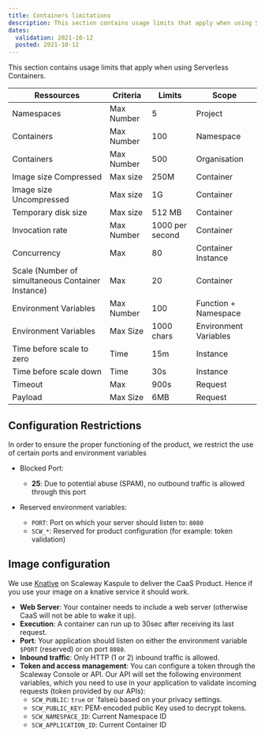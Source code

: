 ```yaml
---
title: Containers limitations
description: This section contains usage limits that apply when using Serverless Containers.
dates:
  validation: 2021-10-12
  posted: 2021-10-12
---
```


This section contains usage limits that apply when using Serverless Containers.

| Ressources                                        | Criteria   | Limits          | Scope                 |
|---------------------------------------------------|------------|-----------------|-----------------------|
| Namespaces                                        | Max Number | 5               | Project               |
| Containers                                        | Max Number | 100             | Namespace             |
| Containers                                        | Max Number | 500             | Organisation          |
| Image size Compressed                             | Max size   | 250M            | Container             |
| Image size Uncompressed                           | Max size   | 1G              | Container             |
| Temporary disk size                               | Max size   | 512 MB          | Container             |
| Invocation rate                                   | Max Number | 1000 per second | Container             |
| Concurrency                                       | Max        | 80              | Container Instance    |
| Scale (Number of simultaneous Container Instance) | Max        | 20              | Container             |
| Environment Variables                             | Max Number | 100             | Function + Namespace  |
| Environment Variables                             | Max Size   | 1000 chars      | Environment Variables |
| Time before scale to zero                         | Time       | 15m             | Instance              |
| Time before scale down                            | Time       | 30s             | Instance              |
| Timeout                                           | Max        | 900s            | Request               |
| Payload                                           | Max Size   | 6MB             | Request               |

## Configuration Restrictions

In order to ensure the proper functioning of the product, we restrict the use of certain ports and environment variables

* Blocked Port:
  * **25**: Due to potential abuse (SPAM), no outbound traffic is allowed through this port

* Reserved environment variables:
  * `PORT`: Port on which your server should listen to: `8080`
  * `SCW_*`: Reserved for product configuration (for example: token validation)

## Image configuration

We use [Knative](https://knative.dev/) on Scaleway Kaspule to deliver the CaaS Product. Hence if you use your image on a knative service it should work.

* **Web Server**: Your container needs to include a web server (otherwise CaaS will not be able to wake it up).
* **Execution**: A container can run up to 30sec after receiving its last request.
* **Port**: Your application should listen on either the environment variable `$PORT` (reserved) or on port `8080`.
* **Inbound traffic**: Only HTTP (1 or 2) inbound traffic is allowed.
* **Token and access management**: You can configure a token through the Scaleway Console or API. Our API will set the following environment variables, which you need to use in your application to validate incoming requests (token provided by our APIs):
  * `SCW_PUBLIC`: `true` or `falseù based on your privacy settings.
  * `SCW_PUBLIC_KEY`: PEM-encoded public Key used to decrypt tokens.
  * `SCW_NAMESPACE_ID`: Current Namespace ID
  * `SCW_APPLICATION_ID`: Current Container ID

